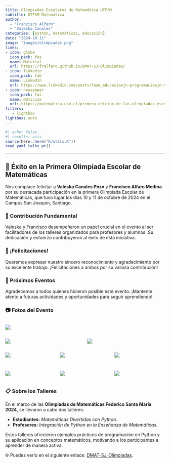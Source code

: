 ```yaml
---
title: Olimpiadas Escolares de Matemática UTFSM
subtitle: UTFSM Matemática
author: 
  - "Francisco Alfaro"
  - "Valeska Canales"
categories: [python, matemáticas, educación]
date: "2024-10-11"
image: "images/olimpiadas.png"
links:
- icon: globe
  icon_pack: fas
  name: Material
  url: https://fralfaro.github.io/DMAT-SJ-Olimpiadas/
- icon: linkedin
  icon_pack: fab
  name: LinkedIn
  url: https://www.linkedin.com/posts/faam_educaciaejn-programaciaejn-matemaerticas-activity-7250576828581441536-avBq?utm_source=share&utm_medium=member_desktop
- icon: newspaper
  icon_pack: fas
  name: Noticias
  url: https://matematica.usm.cl/primera-edicion-de-las-olimpiadas-escolares-de-matematica-usm-en-el-campus-san-joaquin/
filters:
   - lightbox
lightbox: auto
---
```


```r
#| echo: false
#| results: asis
source(here::here("R/utils.R"))
read_yaml_talks_pt()
```

------------------------------------------------------------------------

## 🎉 Éxito en la Primera Olimpiada Escolar de Matemáticas

Nos complace felicitar a **Valeska Canales Pozo** y **Francisco Alfaro Medina** por su destacada participación en la primera Olimpiada Escolar de Matemáticas, que tuvo lugar los días 10 y 11 de octubre de 2024 en el Campus San Joaquín, Santiago.

### 🌟 Contribución Fundamental

Valeska y Francisco desempeñaron un papel crucial en el evento al ser facilitadores de los talleres organizados para profesores y alumnos. Su dedicación y esfuerzo contribuyeron al éxito de esta iniciativa.

### 👏 ¡Felicitaciones!

Queremos expresar nuestro sincero reconocimiento y agradecimiento por su excelente trabajo. ¡Felicitaciones a ambos por su valiosa contribución!

### 📅 Próximos Eventos

Agradecemos a todos quienes hicieron posible este evento. ¡Mantente atento a futuras actividades y oportunidades para seguir aprendiendo!

### 📷 Fotos del Evento

::: {style="display: grid; grid-template-columns: repeat(1, 1fr); grid-gap: 1em;"}
![](images/img_01.jpeg){group="my-gallery"}



:::

::: {style="display: grid; grid-template-columns: repeat(2, 1fr); grid-gap: 1em;"}
![](images/img_02.jpeg){group="my-gallery"}

![](images/img_03.jpeg){group="my-gallery"}


:::

::: {style="display: grid; grid-template-columns: repeat(3, 1fr); grid-gap: 1em;"}

![](images/img_06.jpeg){group="my-gallery"}

![](images/img_11.jpg){group="my-gallery"}

![](images/img_09.jpeg){group="my-gallery"}

![](images/img_08.jpeg){group="my-gallery"}

![](images/img_04.jpeg){group="my-gallery"}

![](images/img_12.jpeg){group="my-gallery"}
:::

### 📋 Sobre los Talleres

En el marco de las **Olimpiadas de Matemáticas Federico Santa María 2024**, se llevaron a cabo dos talleres:

-   **Estudiantes:** *Matemáticas Divertidas con Python*.
-   **Profesores:** *Integración de Python en la Enseñanza de Matemáticas*.

Estos talleres ofrecieron ejemplos prácticos de programación en Python y su aplicación en conceptos matemáticos, motivando a los participantes a aprender de manera activa.

🌐 Puedes verlo en el siguiente enlace: [DMAT-SJ-Olimpiadas](https://fralfaro.github.io/DMAT-SJ-Olimpiadas/).
